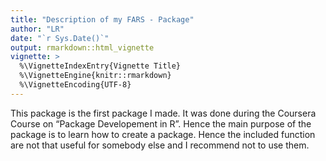 ```yaml
---
title: "Description of my FARS - Package"
author: "LR"
date: "`r Sys.Date()`"
output: rmarkdown::html_vignette
vignette: >
  %\VignetteIndexEntry{Vignette Title}
  %\VignetteEngine{knitr::rmarkdown}
  %\VignetteEncoding{UTF-8}
---
```


This package is the first package I made. It was done during the Coursera Course on "Package Developement in R".
Hence the main purpose of the package is to learn how to create a package. Hence the included function are not
that useful for somebody else and I recommend not to use them.

